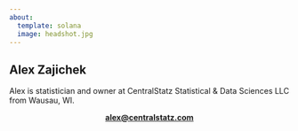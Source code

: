 ```yaml
---
about:
  template: solana
  image: headshot.jpg
---
```


## Alex Zajichek

Alex is statistician and owner at CentralStatz Statistical & Data Sciences LLC from Wausau, WI.

<center>**[alex@centralstatz.com](mailto:alex@centralstatz.com)**</center>